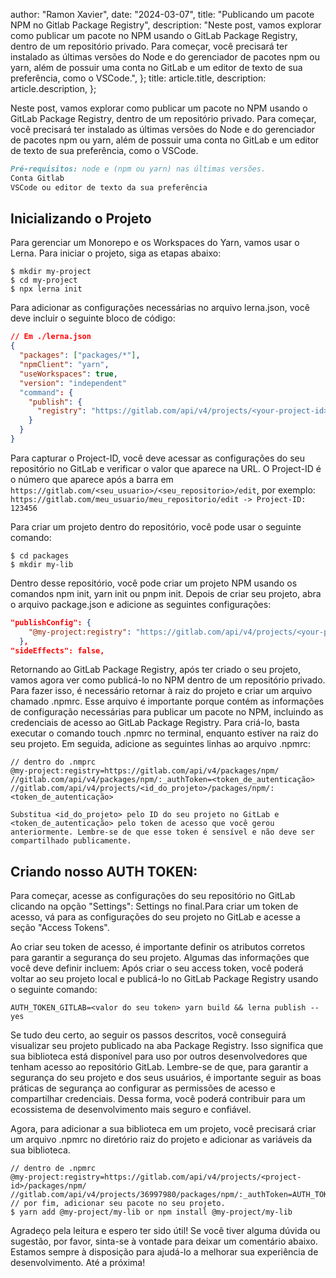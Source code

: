 
  author: "Ramon Xavier",
  date: "2024-03-07",
  title: "Publicando um pacote NPM no Gitlab Package Registry",
  description:
    "Neste post, vamos explorar como publicar um pacote no NPM usando o GitLab Package Registry, dentro de um repositório privado. Para começar, você precisará ter instalado as últimas versões do Node e do gerenciador de pacotes npm ou yarn, além de possuir uma conta no GitLab e um editor de texto de sua preferência, como o VSCode.",
};
  title: article.title,
  description: article.description,
};


Neste post, vamos explorar como publicar um pacote no NPM usando o GitLab Package Registry, dentro de um repositório privado. Para começar, você precisará ter instalado as últimas versões do Node e do gerenciador de pacotes npm ou yarn, além de possuir uma conta no GitLab e um editor de texto de sua preferência, como o VSCode.

```md
Pré-requisitos: node e (npm ou yarn) nas últimas versões.
Conta Gitlab
VSCode ou editor de texto da sua preferência
```

## Inicializando o Projeto

Para gerenciar um Monorepo e os Workspaces do Yarn, vamos usar o Lerna. Para iniciar o projeto, siga as etapas abaixo:

```shell
$ mkdir my-project
$ cd my-project
$ npx lerna init
```

Para adicionar as configurações necessárias no arquivo lerna.json, você deve incluir o seguinte bloco de código:

```json
// Em ./lerna.json
{
  "packages": ["packages/*"],
  "npmClient": "yarn",
  "useWorkspaces": true,
  "version": "independent"
  "command": {
    "publish": {
      "registry": "https://gitlab.com/api/v4/projects/<your-project-id>/packages/npm/"
    }
  }
}
```

Para capturar o Project-ID, você deve acessar as configurações do seu repositório no GitLab e verificar o valor que aparece na URL. O Project-ID é o número que aparece após a barra em `https://gitlab.com/<seu_usuario>/<seu_repositorio>/edit`, por exemplo:
`https://gitlab.com/meu_usuario/meu_repositorio/edit -> Project-ID: 123456`

Para criar um projeto dentro do repositório, você pode usar o seguinte comando:

```shell
$ cd packages
$ mkdir my-lib
```

Dentro desse repositório, você pode criar um projeto NPM usando os comandos npm init, yarn init ou pnpm init.
Depois de criar seu projeto, abra o arquivo package.json e adicione as seguintes configurações:

```json
"publishConfig": {
    "@my-project:registry": "https://gitlab.com/api/v4/projects/<your-project-id>/packages/npm/"
  },
"sideEffects": false,
```

Retornando ao GitLab Package Registry, após ter criado o seu projeto, vamos agora ver como publicá-lo no NPM dentro de um repositório privado. Para fazer isso, é necessário retornar à raiz do projeto e criar um arquivo chamado .npmrc.
Esse arquivo é importante porque contém as informações de configuração necessárias para publicar um pacote no NPM, incluindo as credenciais de acesso ao GitLab Package Registry. Para criá-lo, basta executar o comando touch .npmrc no terminal, enquanto estiver na raiz do seu projeto.
Em seguida, adicione as seguintes linhas ao arquivo .npmrc:

```shell
// dentro do .nmprc
@my-project:registry=https://gitlab.com/api/v4/packages/npm/
//gitlab.com/api/v4/packages/npm/:_authToken=<token_de_autenticação>
//gitlab.com/api/v4/projects/<id_do_projeto>/packages/npm/:<token_de_autenticação>
```

`Substitua <id_do_projeto> pelo ID do seu projeto no GitLab e <token_de_autenticação> pelo token de acesso que você gerou anteriormente. Lembre-se de que esse token é sensível e não deve ser compartilhado publicamente.`

## Criando nosso AUTH TOKEN:

Para começar, acesse as configurações do seu repositório no GitLab clicando na opção "Settings":
Settings no final.Para criar um token de acesso, vá para as configurações do seu projeto no GitLab e acesse a seção "Access Tokens".

Ao criar seu token de acesso, é importante definir os atributos corretos para garantir a segurança do seu projeto. Algumas das informações que você deve definir incluem:
Após criar o seu access token, você poderá voltar ao seu projeto local e publicá-lo no GitLab Package Registry usando o seguinte comando:

```shell
AUTH_TOKEN_GITLAB=<valor do seu token> yarn build && lerna publish --yes
```

Se tudo deu certo, ao seguir os passos descritos, você conseguirá visualizar seu projeto publicado na aba Package Registry. Isso significa que sua biblioteca está disponível para uso por outros desenvolvedores que tenham acesso ao repositório GitLab. Lembre-se de que, para garantir a segurança do seu projeto e dos seus usuários, é importante seguir as boas práticas de segurança ao configurar as permissões de acesso e compartilhar credenciais. Dessa forma, você poderá contribuir para um ecossistema de desenvolvimento mais seguro e confiável.

Agora, para adicionar a sua biblioteca em um projeto, você precisará criar um arquivo .npmrc no diretório raiz do projeto e adicionar as variáveis da sua biblioteca.

```shell
// dentro de .npmrc
@my-project:registry=https://gitlab.com/api/v4/projects/<project-id>/packages/npm/
//gitlab.com/api/v4/projects/36997980/packages/npm/:_authToken=AUTH_TOKEN_GITLAB
// por fim, adicionar seu pacote no seu projeto.
$ yarn add @my-project/my-lib or npm install @my-project/my-lib
```

Agradeço pela leitura e espero ter sido útil! Se você tiver alguma dúvida ou sugestão, por favor, sinta-se à vontade para deixar um comentário abaixo. Estamos sempre à disposição para ajudá-lo a melhorar sua experiência de desenvolvimento. Até a próxima!
